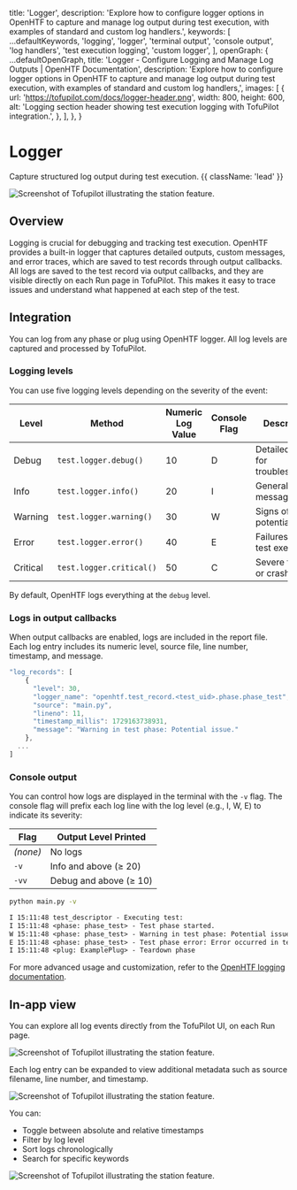 
  title: 'Logger',
  description:
    'Explore how to configure logger options in OpenHTF to capture and manage log output during test execution, with examples of standard and custom log handlers.',
  keywords: [
    ...defaultKeywords,
    'logging',
    'logger',
    'terminal output',
    'console output',
    'log handlers',
    'test execution logging',
    'custom logger',
  ],
  openGraph: {
    ...defaultOpenGraph,
    title:
      'Logger - Configure Logging and Manage Log Outputs | OpenHTF Documentation',
    description:
      'Explore how to configure logger options in OpenHTF to capture and manage log output during test execution, with examples of standard and custom log handlers,',
    images: [
      {
        url: 'https://tofupilot.com/docs/logger-header.png',
        width: 800,
        height: 600,
        alt: 'Logging section header showing test execution logging with TofuPilot integration.',
      },
    ],
  },
}

# Logger

Capture structured log output during test execution. {{ className: 'lead' }}

<Image
  src="/logger-header.png"
  alt="Screenshot of Tofupilot illustrating the station feature."
/>

## Overview

Logging is crucial for debugging and tracking test execution. OpenHTF provides  a built-in logger that captures detailed outputs, custom messages, and error traces, which are saved to test records through output callbacks. All logs are saved to the test record via output callbacks, and they are visible directly on each Run page in TofuPilot. This makes it easy to trace issues and understand what happened at each step of the test.

## Integration

You can log from any phase or plug using OpenHTF logger. All log levels are captured and processed by TofuPilot.

<CodeGithub
  title="OpenHTF"
  branch="charlotte/new-features-ope-ui"
  path="docs_tofupilot/logger/openhtf/main.py"
/>

### Logging levels

You can use five logging levels depending on the severity of the event:


| Level     | Method                    | Numeric Log Value | Console Flag | Description                        |
|-----------|----------------------------|---------------|--------------|------------------------------------|
| Debug     | `test.logger.debug()`     | 10            | D            | Detailed logs for troubleshooting  |
| Info      | `test.logger.info()`      | 20            | I            | General messages                   |
| Warning   | `test.logger.warning()`   | 30            | W            | Signs of potential issues          |
| Error     | `test.logger.error()`     | 40            | E            | Failures during test execution     |
| Critical  | `test.logger.critical()`  | 50            | C            | Severe failures or crashes         |


By default, OpenHTF logs everything at the `debug` level.


### Logs in output callbacks
When output callbacks are enabled, logs are included in the report file. Each log entry includes its numeric level, source file, line number, timestamp, and message.

```javascript {{ title: 'test_results.json' }}
"log_records": [
    {
      "level": 30,
      "logger_name": "openhtf.test_record.<test_uid>.phase.phase_test",
      "source": "main.py",
      "lineno": 11,
      "timestamp_millis": 1729163738931,
      "message": "Warning in test phase: Potential issue."
    },
  ...
]
```

### Console output

You can control how logs are displayed in the terminal with the `-v` flag. The console flag will prefix each log line with the log level (e.g., I, W, E) to indicate its severity:


| Flag      | Output Level Printed    |
|-----------|--------------------------|
| *(none)*  | No logs                  |
| `-v`      | Info and above (≥ 20)    |
| `-vv`     | Debug and above (≥ 10)   |

```sh
python main.py -v
```



```txt {{ title: 'Terminal' }}
I 15:11:48 test_descriptor - Executing test:
I 15:11:48 <phase: phase_test> - Test phase started.
W 15:11:48 <phase: phase_test> - Warning in test phase: Potential issue.
E 15:11:48 <phase: phase_test> - Test phase error: Error occurred in test phase.
I 15:11:48 <plug: ExamplePlug> - Teardown phase
```

For more advanced usage and customization, refer to the [OpenHTF logging documentation](https://www.openhtf.com/logger).

## In-app view

You can explore all log events directly from the TofuPilot UI, on each Run page.

<Image
  src="/logger-run-page.png"
  alt="Screenshot of Tofupilot illustrating the station feature."
/>

Each log entry can be expanded to view additional metadata such as source filename, line number, and timestamp.

<Image
  src="/logger-run-page-expended.png"
  alt="Screenshot of Tofupilot illustrating the station feature."
/>

You can:
* Toggle between absolute and relative timestamps
* Filter by log level
* Sort logs chronologically
* Search for specific keywords

<Image
  src="/logger-run-page-parameters.png"
  alt="Screenshot of Tofupilot illustrating the station feature."
/>
